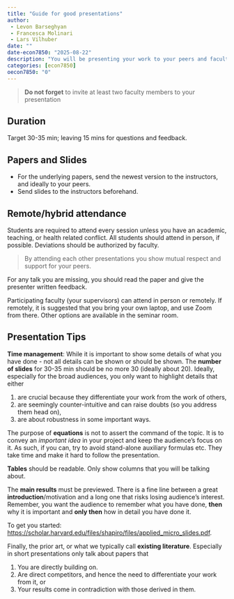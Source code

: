 ```yaml
---
title: "Guide for good presentations"
author: 
 - Levon Barseghyan
 - Francesca Molinari
 - Lars Vilhuber
date: ""
date-econ7850: "2025-08-22"
description: "You will be presenting your work to your peers and faculty. We go through some of the ways to make your presentation effective and engaging."
categories: [econ7850]
oecon7850: "0"
---
```


> **Do not forget** to invite at least two faculty members to your presentation

## Duration

Target 30-35 min; leaving 15 mins for questions and feedback.

## Papers and Slides

- For the underlying papers, send the newest version to the instructors, and ideally to your peers. 
- Send slides to the instructors beforehand.

## Remote/hybrid attendance

Students are required to attend every session unless you have an academic, teaching, or
health related conflict. All students should attend in person, if possible. Deviations should be authorized by faculty. 

> By attending each other presentations you show mutual respect and support for
your peers. 

For any talk you are missing, you should read the paper and give the presenter written feedback.

Participating faculty (your supervisors) can attend in person or remotely. If remotely, it is suggested that you bring your own laptop, and use Zoom from there. Other options are available in the seminar room.

## Presentation Tips

**Time management**: While it is important to show some details of what you have done - not
all details can be shown or should be shown. The **number of slides** for 30-35 min should be no more 30 (ideally about 20). Ideally, especially for the broad audiences, you only want to highlight details that either

1. are crucial because they differentiate your work from the work of others,
2. are seemingly counter-intuitive and can raise doubts (so you address them head on),
3. are about robustness in some important ways.

The purpose of **equations** is not to assert the command of the topic. It is to convey an *important idea* in your project and keep the audience's focus on it. As such, if you can, try to avoid stand-alone auxiliary formulas etc. They take time and make it hard to follow the presentation.

**Tables** should be readable. Only show columns that you will be talking about.

The **main results** must be previewed. There is a fine line between a great **introduction**/motivation and a long one that risks losing audience’s interest. Remember, you want the audience to remember what you have done, **then** why it is important and **only then** how in detail you have done it. 

To get you started:
<https://scholar.harvard.edu/files/shapiro/files/applied_micro_slides.pdf>.

Finally, the prior art, or what we typically call **existing literature**. Especially in short presentations only talk about papers that

1. You are directly building on.
2. Are direct competitors, and hence the need to differentiate your work from it, or
3. Your results come in contradiction with those derived in them.